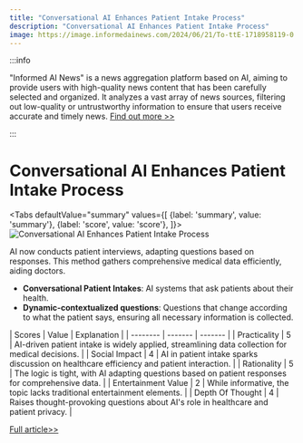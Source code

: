 ```yaml
---
title: "Conversational AI Enhances Patient Intake Process"
description: "Conversational AI Enhances Patient Intake Process"
image: https://image.informedainews.com/2024/06/21/To-ttE-1718958119-0.jpg
---
```



:::info

"Informed AI News" is a news aggregation platform based on AI, aiming to provide users with high-quality news content that has been carefully selected and organized. It analyzes a vast array of news sources, filtering out low-quality or untrustworthy information to ensure that users receive accurate and timely news.  [Find out more >>](/)

:::

# Conversational AI Enhances Patient Intake Process


<Tabs
	defaultValue="summary"
	values={[
	{label: 'summary', value: 'summary'},
	{label: 'score', value: 'score'},
]}>
<TabItem value="summary">
<img
  src="https://image.informedainews.com/2024/06/21/To-ttE-1718958119-0.jpg"
  alt="Conversational AI Enhances Patient Intake Process"
/>



AI now conducts patient interviews, adapting questions based on responses. This method gathers comprehensive medical data efficiently, aiding doctors.

* **Conversational Patient Intakes**: AI systems that ask patients about their health.
* **Dynamic-contextualized questions**: Questions that change according to what the patient says, ensuring all necessary information is collected.
</TabItem>
<TabItem value="score">
	| Scores     | Value   | Explanation |
	| -------- | ------- | ------- |
	| Practicality  | 5    | AI-driven patient intake is widely applied, streamlining data collection for medical decisions.    |
	| Social Impact | 4     | AI in patient intake sparks discussion on healthcare efficiency and patient interaction.    |
	| Rationality    | 5    | The logic is tight, with AI adapting questions based on patient responses for comprehensive data.    |
	| Entertainment Value    | 2    | While informative, the topic lacks traditional entertainment elements.    |
	| Depth Of Thought    | 4    | Raises thought-provoking questions about AI's role in healthcare and patient privacy.    |
</TabItem>
</Tabs>

[Full article>>](https://www.producthunt.com/posts/ai-patient-intake)
